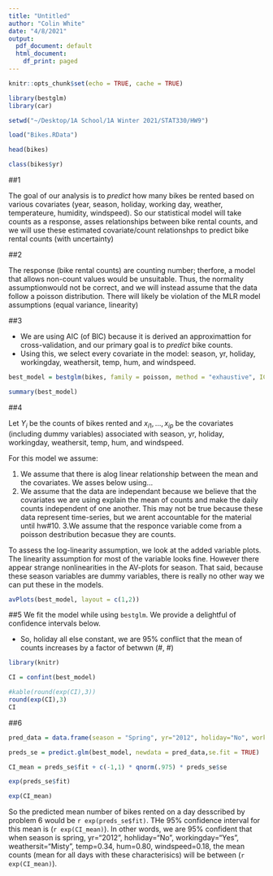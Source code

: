 ```yaml
---
title: "Untitled"
author: "Colin White"
date: "4/8/2021"
output:
  pdf_document: default
  html_document:
    df_print: paged
---
```


```r
knitr::opts_chunk$set(echo = TRUE, cache = TRUE)
```

```r
library(bestglm)
library(car)

setwd("~/Desktop/1A School/1A Winter 2021/STAT330/HW9")

load("Bikes.RData")

head(bikes)

class(bikes$yr)
```

##1

The goal of our analysis is to *predict* how many bikes be rented based on various covariates (year, season, holiday, working day, weather, temperateure, humidity, windspeed). So our statistical model will take counts as a response, asses relationships between bike rental counts, and we will use these estimated covariate/count relationshps to predict bike rental counts (with uncertainty)

##2

The response (bike rental counts) are counting number; therfore, a model that allows non-count values would be unsuitable. Thus, the normality assumptionwould not be correct, and we will instead assume that the data follow a poisson distribution. There will likely be violation of the MLR model assumptions (equal variance, linearity)


##3

* We are using AIC (of BIC) because it is derived an approximattion for cross-validation, and our primary goal is to *predict* bike counts. 
* Using this, we select every covariate in the model: season, yr, holiday, workingday, weathersit, temp, hum, and windspeed. 


```r
best_model = bestglm(bikes, family = poisson, method = "exhaustive", IC = "AIC")$BestModel

summary(best_model)
```


##4


Let $Y_i$ be the counts of bikes rented and $x_{i1},...,x_{ip}$ be the covariates (including dummy variables) associated with season, yr, holiday, workingday, weathersit, temp, hum, and windspeed.

\begin{equation*}
\begin{aligned}
Y_i &\overset{ind}{\slm} \textrm{Poisson}(\mu_i) \\
\log(\mu_i) &=\beta_0 + \sum_{j = 1}^P x_{ij}\beta_j
\end{aligned}
\end{equation*}

For this model we assume:

1. We assume that there is alog linear relationship between the mean and the covariates. We asses below using...
2. We assume that the data are independant because we believe that the covariates we are using explain the mean of counts and make the daily counts independent of one another. This may not be true because these data represent time-series, but we arent accountable for the material until hw\#10.
3.We assume that the responce variable come from a poisson destribution becasue they are counts. 

To assess the log-linearity assumption, we look at the added variable plots. The linearity assumption for most of the variable looks fine. However there appear strange nonlinearities in the AV-plots for season. That said, because these season variables are dummy variables, there is really no other way we can put these in the models. 

```r
avPlots(best_model, layout = c(1,2))
```


##5
We fit the model while using `bestglm`. We provide a delightful of confidence intervals below. 

* So, holiday all else constant, we are 95% conflict that the mean of counts increases by a factor of betwwn (#, #)

```r
library(knitr)

CI = confint(best_model)

#kable(round(exp(CI),3))
round(exp(CI),3)
CI

```

##6


```r
pred_data = data.frame(season = "Spring", yr="2012", holiday="No", workingday="Yes", weathersit="Misty", temp=0.34, hum=0.80, windspeed=0.18)

preds_se = predict.glm(best_model, newdata = pred_data,se.fit = TRUE)

CI_mean = preds_se$fit + c(-1,1) * qnorm(.975) * preds_se$se

exp(preds_se$fit)

exp(CI_mean)
```


So the predicted mean number of bikes rented on a day desscribed by problem 6 would be `r exp(preds_se$fit)`. THe 95\% confidence interval for this mean is (`r exp(CI_mean)`). In other words, we are 95% confident that when season is spring, yr="2012", hohliday="No", workingday="Yes", weathersit="Misty", temp=0.34, hum=0.80, windspeed=0.18, the mean counts (mean for all days with these characterisics) will be between (`r exp(CI_mean)`).